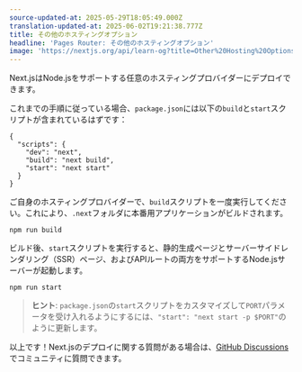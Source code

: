 ```yaml
---
source-updated-at: 2025-05-29T18:05:49.000Z
translation-updated-at: 2025-06-02T19:21:38.777Z
title: その他のホスティングオプション
headline: 'Pages Router: その他のホスティングオプション'
image: 'https://nextjs.org/api/learn-og?title=Other%20Hosting%20Options&amp;chapter=46'
---
```


Next.jsはNode.jsをサポートする任意のホスティングプロバイダーにデプロイできます。

これまでの手順に従っている場合、`package.json`には以下の`build`と`start`スクリプトが含まれているはずです：

```
{
  "scripts": {
    "dev": "next",
    "build": "next build",
    "start": "next start"
  }
}
```

ご自身のホスティングプロバイダーで、`build`スクリプトを一度実行してください。これにより、`.next`フォルダに本番用アプリケーションがビルドされます。

```
npm run build
```

ビルド後、`start`スクリプトを実行すると、静的生成ページとサーバーサイドレンダリング（SSR）ページ、およびAPIルートの両方をサポートするNode.jsサーバーが起動します。

```
npm run start
```

> **ヒント**: `package.json`の`start`スクリプトをカスタマイズして`PORT`パラメータを受け入れるようにするには、`"start": "next start -p $PORT"`のように更新します。

以上です！Next.jsのデプロイに関する質問がある場合は、[GitHub Discussions](https://github.com/vercel/next.js/discussions)でコミュニティに質問できます。